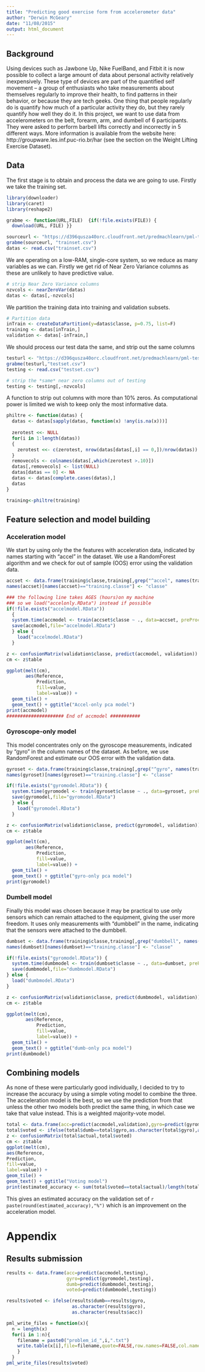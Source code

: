 ```yaml
---
title: "Predicting good exercise form from accelerometer data"
author: "Derwin McGeary"
date: "11/08/2015"
output: html_document
---
```

## Background

Using devices such as Jawbone Up, Nike FuelBand, and Fitbit it is now possible to collect a large amount of data about personal activity relatively inexpensively. These type of devices are part of the quantified self movement – a group of enthusiasts who take measurements about themselves regularly to improve their health, to find patterns in their behavior, or because they are tech geeks. One thing that people regularly do is quantify how much of a particular activity they do, but they rarely quantify how well they do it. In this project, we want to use data from accelerometers on the belt, forearm, arm, and dumbell of 6 participants. They were asked to perform barbell lifts correctly and incorrectly in 5 different ways. More information is available from the website here: http://groupware.les.inf.puc-rio.br/har (see the section on the Weight Lifting Exercise Dataset). 

## Data 

The first stage is to obtain and process the data we are going to use. Firstly we take the training set.
```r
library(downloader)
library(caret)
library(reshape2)

grabme <- function(URL,FILE)  {if(!file.exists(FILE)) {
  download(URL, FILE) }}

sourceurl <- "https://d396qusza40orc.cloudfront.net/predmachlearn/pml-training.csv"
grabme(sourceurl, "trainset.csv")
datas <- read.csv("trainset.csv")
```

We are operating on a low-RAM, single-core system, so we reduce as many variables as we can. Firstly we get rid of Near Zero Variance columns as these are unlikely to have predictive value.

```r
# strip Near Zero Variance columns
nzvcols <- nearZeroVar(datas)
datas <- datas[,-nzvcols]
```

We partition the training data into training and validation subsets.
```r
# Partition data
inTrain <- createDataPartition(y=datas$classe, p=0.75, list=F)
training <- datas[inTrain,]
validation <- datas[-inTrain,]
```
We should process our test data the same, and strip out the same columns
```r
testurl <- "https://d396qusza40orc.cloudfront.net/predmachlearn/pml-testing.csv"
grabme(testurl,"testset.csv")
testing <- read.csv("testset.csv")

# strip the *same* near zero columns out of testing
testing <- testing[,-nzvcols]
```
A function to strip out columns with more than 10% zeros. As computational power is limited we wish to keep only the most informative data.
```r
philtre <- function(datas) {
  datas <- datas[sapply(datas, function(x) !any(is.na(x)))]
  
  zerotest <<- NULL
  for(i in 1:length(datas))
  {
    zerotest <<- c(zerotest, nrow(datas[datas[,i] == 0,])/nrow(datas))
  }
  removecols <- colnames(datas[,which(zerotest >.10)])
  datas[,removecols] <- list(NULL)
  datas[datas == 0] <- NA
  datas <- datas[complete.cases(datas),]
  datas
}

training<-philtre(training)
```
## Feature selection and model building
### Acceleration model
We start by using only the the features with acceleration data, indicated by names starting with "accel" in the dataset. We use a RandomForest algorithm and we check for out of sample (OOS) error using the validation data.
```r
accset <- data.frame(training$classe,training[,grep("^accel", names(training))])
names(accset)[names(accset)=="training.classe"] <- "classe"

### the following line takes AGES (hours)on my machine
### so we load("accelonly.RData") instead if possible
if(!file.exists("accelmodel.RData")) 
  {
  system.time(accmodel <- train(accset$classe ~ ., data=accset, preProcess="pca"))
  save(accmodel,file="accelmodel.RData")
  } else {
    load("accelmodel.RData")
  }

z <- confusionMatrix(validation$classe, predict(accmodel, validation))
cm <- z$table

ggplot(melt(cm),
       aes(Reference,
           Prediction, 
           fill=value, 
           label=value)) + 
  geom_tile() + 
  geom_text() + ggtitle("Accel-only pca model")
print(accmodel)
##################### End of accmodel ###########
```
### Gyroscope-only model
This model concentrates only on the gyroscope measurements, indicated by "gyro" in the column names of the dataset. As before, we use RandomForest and estimate our OOS error with the validation data.
```r
gyroset <- data.frame(training$classe,training[,grep("^gyro", names(training))])
names(gyroset)[names(gyroset)=="training.classe"] <- "classe"

if(!file.exists("gyromodel.RData")) { 
  system.time(gyromodel <- train(gyroset$classe ~ ., data=gyroset, preProcess="pca"))
  save(gyromodel,file="gyromodel.RData")
  } else {
    load("gyromodel.RData")    
  }

z <- confusionMatrix(validation$classe, predict(gyromodel, validation))
cm <- z$table

ggplot(melt(cm),
       aes(Reference,
           Prediction, 
           fill=value, 
           label=value)) + 
  geom_tile() + 
  geom_text() + ggtitle("gyro-only pca model")
print(gyromodel)
```
### Dumbell model
Finally this model was chosen because it may be practical to use only sensors which can remain attached to the equipment, giving the user more freedom. It uses only measurements with "dumbbell" in the name, indicating that the sensors were attached to the dumbbell.
```r
dumbset <- data.frame(training$classe,training[,grep("dumbbell", names(training))])
names(dumbset)[names(dumbset)=="training.classe"] <- "classe"

if(!file.exists("gyromodel.RData")) { 
  system.time(dumbmodel <- train(dumbset$classe ~ ., data=dumbset, preProcess="pca"))
  save(dumbmodel,file="dumbmodel.RData")
} else {
  load("dumbmodel.RData")    
}

z <- confusionMatrix(validation$classe, predict(dumbmodel, validation))
cm <- z$table

ggplot(melt(cm),
       aes(Reference,
           Prediction, 
           fill=value, 
           label=value)) + 
  geom_tile() + 
  geom_text() + ggtitle("dumb-only pca model")
print(dumbmodel)
```

## Combining models
As none of these were particularly good individually, I decided to try to increase the accuracy by using a simple voting model to combine the three. The acceleration model is the best, so we use the prediction from that unless the other two models both predict the same thing, in which case we take that value instead. This is a weighted majority-vote model.

```r
total <- data.frame(acc=predict(accmodel,validation),gyro=predict(gyromodel,validation),dumb=predict(dumbmodel,validation),actual=validation$classe,voted=validation$classe)
total$voted <- ifelse(total$dumb==total$gyro,as.character(total$gyro),as.character(total$acc))
z <- confusionMatrix(total$actual,total$voted)
cm <- z$table
ggplot(melt(cm),
aes(Reference,
Prediction,
fill=value,
label=value)) +
geom_tile() +
geom_text() + ggtitle("Voting model")
print(estimated_accuracy <- sum(total$voted==total$actual)/length(total$voted)*100)
```
This gives an estimated accuracy on the validation set of `r paste(round(estimated_accuracy),"%")` which is an improvement on the acceleration model.

# Appendix
## Results submission
```r
results <- data.frame(acc=predict(accmodel,testing),
                      gyro=predict(gyromodel,testing),
                      dumb=predict(dumbmodel,testing),
                      voted=predict(dumbmodel,testing))

results$voted <- ifelse(results$dumb==results$gyro,
                        as.character(results$gyro),
                        as.character(results$acc))

pml_write_files = function(x){
  n = length(x)
  for(i in 1:n){
    filename = paste0("problem_id_",i,".txt")
    write.table(x[i],file=filename,quote=FALSE,row.names=FALSE,col.names=FALSE)
    }
  }
pml_write_files(results$voted)
```
